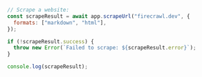 ```js Node
// Scrape a website:
const scrapeResult = await app.scrapeUrl("firecrawl.dev", {
  formats: ["markdown", "html"],
});

if (!scrapeResult.success) {
  throw new Error(`Failed to scrape: ${scrapeResult.error}`);
}

console.log(scrapeResult);
```

